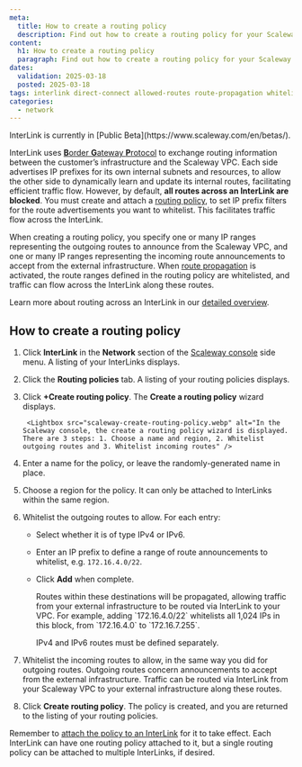 ```yaml
---
meta:
  title: How to create a routing policy
  description: Find out how to create a routing policy for your Scaleway InterLink. Whitelist incoming and outgoing route announcements, so that traffic can flow securely over your InterLink.
content:
  h1: How to create a routing policy
  paragraph: Find out how to create a routing policy for your Scaleway InterLink. Whitelist incoming and outgoing route announcements, so that traffic can flow securely over your InterLink.
dates:
  validation: 2025-03-18
  posted: 2025-03-18
tags: interlink direct-connect allowed-routes route-propagation whitelist range IP announcements BGP
categories:
  - network
---
```


<Message type="important">
InterLink is currently in [Public Beta](https://www.scaleway.com/en/betas/).
</Message>

InterLink uses [**B**order **G**ateway **P**rotocol](/interlink/concepts/#border-gateway-protocol-bgp) to exchange routing information between the customer’s infrastructure and the Scaleway VPC. Each side advertises IP prefixes for its own internal subnets and resources, to allow the other side to dynamically learn and update its internal routes, facilitating efficient traffic flow. However, by default, **all routes across an InterLink are blocked**. You must create and attach a [routing policy](/interlink/concepts/#routing-policy), to set IP prefix filters for the route advertisements you want to whitelist. This facilitates traffic flow across the InterLink.

When creating a routing policy, you specify one or many IP ranges representing the outgoing routes to announce from the Scaleway VPC, and one or many IP ranges representing the incoming route announcements to accept from the external infrastructure. When [route propagation](#route-propagation) is activated, the route ranges defined in the routing policy are whitelisted, and traffic can flow across the InterLink along these routes.

Learn more about routing across an InterLink in our [detailed overview](/interlink/reference-content/overview/#routing-across-an-interLink).

## How to create a routing policy

1. Click **InterLink** in the **Network** section of the [Scaleway console](https://console.scaleway.com) side menu. A listing of your InterLinks displays.

2. Click the **Routing policies** tab. A listing of your routing policies displays.

3. Click **+Create routing policy**. The **Create a routing policy** wizard displays.

        <Lightbox src="scaleway-create-routing-policy.webp" alt="In the Scaleway console, the create a routing policy wizard is displayed. There are 3 steps: 1. Choose a name and region, 2. Whitelist outgoing routes and 3. Whitelist incoming routes" />

4. Enter a name for the policy, or leave the randomly-generated name in place. 

5. Choose a region for the policy. It can only be attached to InterLinks within the same region.

6. Whitelist the outgoing routes to allow. For each entry:
    - Select whether it is of type IPv4 or IPv6.
    - Enter an IP prefix to define a range of route announcements to whitelist, e.g.  `172.16.4.0/22`. 
    - Click **Add** when complete.

        <Message type="tip">
        Routes within these destinations will be propagated, allowing traffic from your external infrastructure to be routed via InterLink to your VPC. For example, adding `172.16.4.0/22` whitelists all 1,024 IPs in this block, from `172.16.4.0` to `172.16.7.255`.

        IPv4 and IPv6 routes must be defined separately.
        </Message>

7. Whitelist the incoming routes to allow, in the same way you did for outgoing routes. Outgoing routes concern announcements to accept from the external infrastructure. Traffic can be routed via InterLink from your Scaleway VPC to your external infrastructure along these routes.

8. Click **Create routing policy**.
The policy is created, and you are returned to the listing of your routing policies.

Remember to [attach the policy to an InterLink](/interlink/how-to/configure-interlink/#how-to-attach-a-routing-policy) for it to take effect.  Each InterLink can have one routing policy attached to it, but a single routing policy can be attached to multiple InterLinks, if desired.